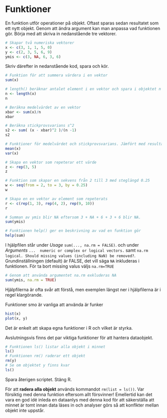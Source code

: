 # Funktioner 

En funktion utför operationer på objekt. Oftast sparas sedan resultatet som ett nytt objekt. Genom att ändra argument kan man anpassa vad funktionen gör. Börja med att skriva in nedanstående tre vektorer.

```r
# Skapar två numeriska vektorer
x <- c(3, 1, 1, 5, 0)
y <- c(2, 3, 5, 6, 9)
ymis <- c(3, NA, 6, 3, 6)
```

Skriv därefter in nedanstående kod, spara och kör.
```r
# Funktion för att summera värdera i en vektor
sum(x)
```


```r
# length() beräknar antalet element i en vektor och spara i objektet n
n <- length(x)
n
```


```r
# Beräkna medelvärdet av en vektor
xbar <- sum(x)/n
xbar

# Beräkna stickprovsvarians s^2
s2 <- sum( (x - xbar)^2 )/(n -1)
s2

# Funktioner för medelvärdet och stickprovsvarians. Jämfört med resultat ovan
mean(x)
var(x)

# Skapa en vektor som repeterar ett värde 
z <- rep(3, 5)
z

# Funktion som skapar en sekvens från 2 till 3 med steglängd 0.25
w <- seq(from = 2, to = 3, by = 0.25)
w

# Skapa en en vektor av element som repeterats 
r <- c(rep(1, 3), rep(4, 2), rep(9, 10))
r

# Summan av ymis blir NA eftersom 3 + NA + 6 + 3 + 6 blir NA.
sum(ymis) 

# Funktionen help() ger en beskrivning av vad en funktion gör
help(sum)
```

I hjälpfilen står under *Usage* `sum(..., na.rm = FALSE)`.  och under *Arguments* `...	numeric or complex or logical vectors.` samt `na.rm	 logical. Should missing values (including NaN) be removed?`. Grundinställningen (default) är FALSE, det vill säga `NA` inkluderas i funktionen. För ta bort missing valus väljs `na.rm=TRUE`

```r
# Genom att använda argumentet na.rm exkluderas NA
sum(ymis, na.rm = TRUE) 

```

Hjälpfilerna är ofta svår att förstå, men exemplen längst ner i hjälpfilerna är i regel klargörande.

Funktioner smo är vanliga att använda är funker

```r
hist(x)
plot(x, y)
```

Det är enkelt att skapa egna funktioner i R och vilket är styrka. 

Avslutningsvis finns det par viktiga funktioner för att hantera dataobjekt. 


```r
# Funktionen ls() listar alla objekt i minnet
ls()
# Funktionen rm() raderar ett objekt
rm(y)
# Se om objektet y finns kvar
ls()
```

Spara återigen scriptet. Stäng R.

För att **radera alla objekt** används kommandot `rm(list = ls())`. Var försiktig med denna funktion eftersom allt försvinner! Emellertid kan det vara en god idé inleda en dataanlys med denna kod för att säkerställa att  minnet är tomt innan data läses in och analyser görs så att konflkter mellan objekt inte uppstår.




